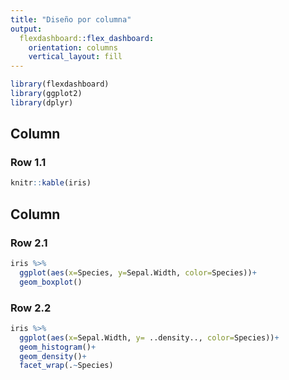 ```yaml
---
title: "Diseño por columna"
output: 
  flexdashboard::flex_dashboard:
    orientation: columns
    vertical_layout: fill
---
```


```r
library(flexdashboard)
library(ggplot2)
library(dplyr)
```
Column
---------------------------------------------
### Row 1.1
```r
knitr::kable(iris)
```
Column
---------------------------------------------
### Row 2.1
```r
iris %>%
  ggplot(aes(x=Species, y=Sepal.Width, color=Species))+
  geom_boxplot()
```

### Row 2.2
```r
iris %>%
  ggplot(aes(x=Sepal.Width, y= ..density.., color=Species))+
  geom_histogram()+
  geom_density()+
  facet_wrap(.~Species)
```